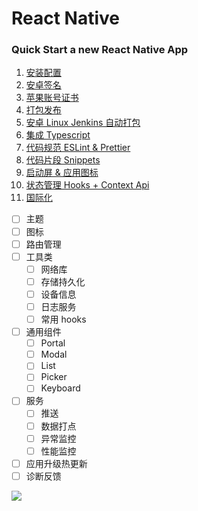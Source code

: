 # React Native

<h3>Quick Start a new React Native App</h3>

1. [安装配置](/cross-platform/rn/start)
2. [安卓签名](/cross-platform/rn/androidsign)
3. [苹果账号证书](/cross-platform/rn/iossign)
4. [打包发布](/cross-platform/rn/autobuild)
5. [安卓 Linux Jenkins 自动打包](/cross-platform/rn/linuxbuild)
6. [集成 Typescript](/cross-platform/rn/rnwithts)
7. [代码规范 ESLint & Prettier](/cross-platform/rn/lint)
8. [代码片段 Snippets](/cross-platform/rn/snippets)
9. [启动屏 & 应用图标](/cross-platform/rn/splash)
10. [状态管理 Hooks + Context Api](/cross-platform/rn/statemgr)
11. [国际化](/cross-platform/rn/i18n)

- [ ] 主题
- [ ] 图标
- [ ] 路由管理
- [ ] 工具类
  - [ ] 网络库
  - [ ] 存储持久化
  - [ ] 设备信息
  - [ ] 日志服务
  - [ ] 常用 hooks
- [ ] 通用组件
  - [ ] Portal
  - [ ] Modal
  - [ ] List
  - [ ] Picker
  - [ ] Keyboard
- [ ] 服务
  - [ ] 推送
  - [ ] 数据打点
  - [ ] 异常监控
  - [ ] 性能监控
- [ ] 应用升级热更新
- [ ] 诊断反馈

![](img/quick-rn-app.png)
